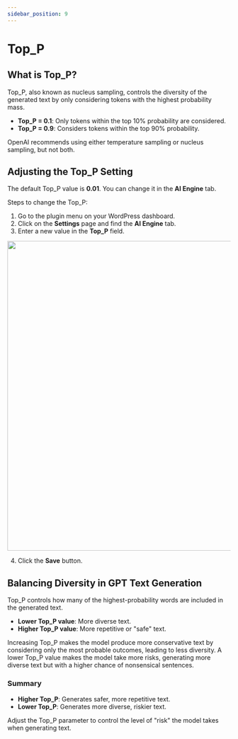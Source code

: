 ```yaml
---
sidebar_position: 9
---
```



# Top_P

## What is Top_P?

Top_P, also known as nucleus sampling, controls the diversity of the generated text by only considering tokens with the highest probability mass.

- **Top_P = 0.1**: Only tokens within the top 10% probability are considered.
- **Top_P = 0.9**: Considers tokens within the top 90% probability.

OpenAI recommends using either temperature sampling or nucleus sampling, but not both.

## Adjusting the Top_P Setting

The default Top_P value is **0.01**. You can change it in the **AI Engine** tab.

Steps to change the Top_P:

1. Go to the plugin menu on your WordPress dashboard.
2. Click on the **Settings** page and find the **AI Engine** tab.
3. Enter a new value in the **Top_P** field.

<img src={TopP} width="700" />

4. Click the **Save** button.

## Balancing Diversity in GPT Text Generation

Top_P controls how many of the highest-probability words are included in the generated text.

- **Lower Top_P value**: More diverse text.
- **Higher Top_P value**: More repetitive or "safe" text.

Increasing Top_P makes the model produce more conservative text by considering only the most probable outcomes, leading to less diversity. A lower Top_P value makes the model take more risks, generating more diverse text but with a higher chance of nonsensical sentences.

### Summary

- **Higher Top_P**: Generates safer, more repetitive text.
- **Lower Top_P**: Generates more diverse, riskier text.

Adjust the Top_P parameter to control the level of "risk" the model takes when generating text.